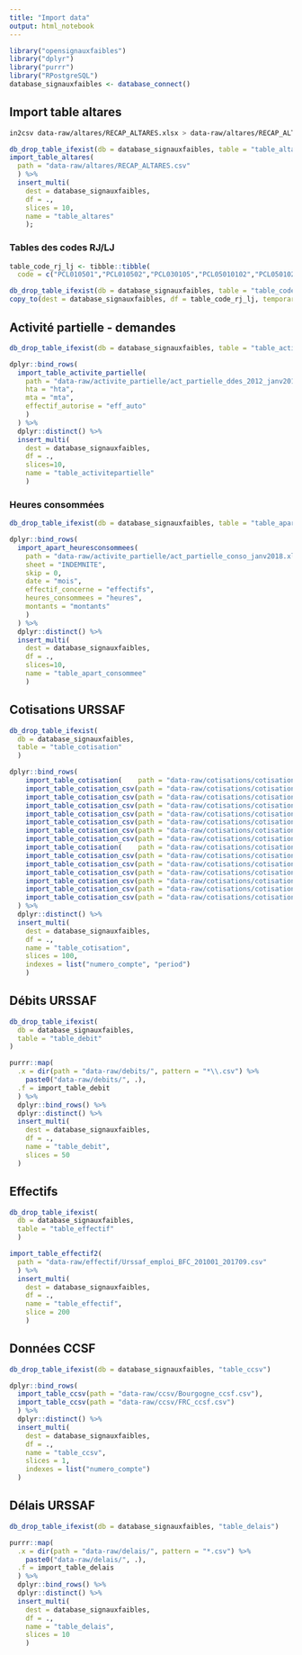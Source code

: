 ```yaml
---
title: "Import data"
output: html_notebook
---
```


```r
library("opensignauxfaibles")
library("dplyr")
library("purrr")
library("RPostgreSQL")
database_signauxfaibles <- database_connect()
```

## Import table altares

```bash
in2csv data-raw/altares/RECAP_ALTARES.xlsx > data-raw/altares/RECAP_ALTARES.csv
```

```r
db_drop_table_ifexist(db = database_signauxfaibles, table = "table_altares")
import_table_altares(
  path = "data-raw/altares/RECAP_ALTARES.csv"
  ) %>% 
  insert_multi(
    dest = database_signauxfaibles,
    df = .,
    slices = 10,
    name = "table_altares"
    );
```

### Tables des codes RJ/LJ

```r
table_code_rj_lj <- tibble::tibble(
  code = c("PCL010501","PCL010502","PCL030105","PCL05010102","PCL05010203","PCL05010402","PCL05010302","PCL05010502","PCL05010702","PCL05010802","PCL05010901","PCL05011003","PCL05011101","PCL05011203","PCL05011303","PCL05011403","PCL05011503","PCL05011603","PCL05011902","PCL05012003","PCL0108","PCL0109","PCL030107","PCL030108","PCL030307","PCL030308","PCL05010103","PCL05010104","PCL05010204","PCL05010205","PCL05010303","PCL05010304","PCL05010403","PCL05010404","PCL05010503","PCL05010504","PCL05010703","PCL05010803","PCL05011004","PCL05011005","PCL05011102","PCL05011103","PCL05011204","PCL05011205","PCL05011304","PCL05011305","PCL05011404","PCL05011405","PCL05011504","PCL05011505","PCL05011604","PCL05011605","PCL05011903","PCL05011904","PCL05012004","PCL05012005", "PCL040802"))

db_drop_table_ifexist(db = database_signauxfaibles, table = "table_code_rj_lj")
copy_to(dest = database_signauxfaibles, df = table_code_rj_lj, temporary = FALSE)
```

## Activité partielle - demandes

```r
db_drop_table_ifexist(db = database_signauxfaibles, table = "table_activitepartielle")

dplyr::bind_rows(
  import_table_activite_partielle(
    path = "data-raw/activite_partielle/act_partielle_ddes_2012_janv2018.xlsx",
    hta = "hta",
    mta = "mta",
    effectif_autorise = "eff_auto"
    )
  ) %>%
  dplyr::distinct() %>%
  insert_multi(
    dest = database_signauxfaibles,
    df = .,
    slices=10,
    name = "table_activitepartielle"
    )
```

### Heures consommées

```r
db_drop_table_ifexist(db = database_signauxfaibles, table = "table_apart_consommee")

dplyr::bind_rows(
  import_apart_heuresconsommees(
    path = "data-raw/activite_partielle/act_partielle_conso_janv2018.xlsx",
    sheet = "INDEMNITE",
    skip = 0,
    date = "mois",
    effectif_concerne = "effectifs",
    heures_consommees = "heures",
    montants = "montants"
    )
  ) %>%
  dplyr::distinct() %>%
  insert_multi(
    dest = database_signauxfaibles,
    df = .,
    slices=10,
    name = "table_apart_consommee"
    )
```


## Cotisations URSSAF

```r
db_drop_table_ifexist(
  db = database_signauxfaibles,
  table = "table_cotisation"
  )

dplyr::bind_rows(
    import_table_cotisation(    path = "data-raw/cotisations/cotisations_bourgogne_0_201608.txt"),
    import_table_cotisation_csv(path = "data-raw/cotisations/cotisations_bourgogne_201609_201701.csv"),
    import_table_cotisation_csv(path = "data-raw/cotisations/cotisations_bourgogne_201702_201703.csv"),
    import_table_cotisation_csv(path = "data-raw/cotisations/cotisations_bourgogne_201704_201707.csv"),
    import_table_cotisation_csv(path = "data-raw/cotisations/cotisations_bourgogne_201708_201710.csv"),
    import_table_cotisation_csv(path = "data-raw/cotisations/cotisations_bourgogne_201711.csv"),
    import_table_cotisation_csv(path = "data-raw/cotisations/cotisations_bourgogne_201712.csv"),
    import_table_cotisation_csv(path = "data-raw/cotisations/cotisations_bourgogne_201801.csv"),
    import_table_cotisation(    path = "data-raw/cotisations/cotisations_frc_0_201701.txt"),
    import_table_cotisation_csv(path = "data-raw/cotisations/cotisations_frc_201702_201703.csv"),
    import_table_cotisation_csv(path = "data-raw/cotisations/cotisations_frc_201704_201707.csv"),
    import_table_cotisation_csv(path = "data-raw/cotisations/cotisations_frc_201708_201710.csv"),
    import_table_cotisation_csv(path = "data-raw/cotisations/cotisations_frc_201711.csv"),
    import_table_cotisation_csv(path = "data-raw/cotisations/cotisations_frc_201712.csv"),
    import_table_cotisation_csv(path = "data-raw/cotisations/cotisations_frc_201801.csv")
  ) %>%
  dplyr::distinct() %>%
  insert_multi(
    dest = database_signauxfaibles,
    df = .,
    name = "table_cotisation",
    slices = 100,
    indexes = list("numero_compte", "period")
    )
```

## Débits URSSAF

```r
db_drop_table_ifexist(
  db = database_signauxfaibles,
  table = "table_debit"
)

purrr::map(
  .x = dir(path = "data-raw/debits/", pattern = "*\\.csv") %>%
    paste0("data-raw/debits/", .),
  .f = import_table_debit
  ) %>%
  dplyr::bind_rows() %>%
  dplyr::distinct() %>%
  insert_multi(
    dest = database_signauxfaibles,
    df = .,
    name = "table_debit",
    slices = 50
  )
```

## Effectifs

```r
db_drop_table_ifexist(
  db = database_signauxfaibles,
  table = "table_effectif"
  )

import_table_effectif2(
  path = "data-raw/effectif/Urssaf_emploi_BFC_201001_201709.csv"
  ) %>%
  insert_multi(
    dest = database_signauxfaibles,
    df = .,
    name = "table_effectif",
    slice = 200
    )
```

<!-- ## NAF -->

<!-- ```{r} -->
<!-- import_table_naf(path = "data-raw/naf/naf2008_5_niveaux.xls") %>% -->
<!--   glimpse() -->
<!-- ``` -->

## Données CCSF

```r
db_drop_table_ifexist(db = database_signauxfaibles, "table_ccsv")

dplyr::bind_rows(
  import_table_ccsv(path = "data-raw/ccsv/Bourgogne_ccsf.csv"),
  import_table_ccsv(path = "data-raw/ccsv/FRC_ccsf.csv")
  ) %>%
  dplyr::distinct() %>%
  insert_multi(
    dest = database_signauxfaibles,
    df = .,
    name = "table_ccsv",
    slices = 1,
    indexes = list("numero_compte")
  )
```

## Délais URSSAF

```r
db_drop_table_ifexist(db = database_signauxfaibles, "table_delais")

purrr::map(
  .x = dir(path = "data-raw/delais/", pattern = "*.csv") %>%
    paste0("data-raw/delais/", .),
  .f = import_table_delais
  ) %>%
  dplyr::bind_rows() %>%
  dplyr::distinct() %>%
  insert_multi(
    dest = database_signauxfaibles,
    df = .,
    name = "table_delais",
    slices = 10
    )
```

<!-- ## SIRENE -->

<!-- -> On n'importe plus SIRENE -->

<!-- ```{r} -->
<!-- import_table_sirene(path = "data-raw/direccte/sirene/bfc.sas7bdat") %>% insert_multi( -->
<!--     dest = database_signauxfaibles, -->
<!--     df = ., -->
<!--     name = "table_sirene", -->
<!--     slices = 10 -->
<!--     ) -->
<!-- ``` -->

